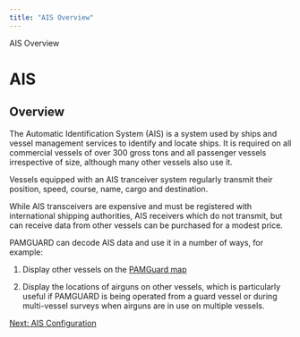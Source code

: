 ```yaml
---
title: "AIS Overview"
---
```

 AIS Overview  

AIS
===

Overview
--------

  

The Automatic Identification System (AIS) is a system used by ships and vessel management services to identify and locate ships. It is required on all commercial vessels of over 300 gross tons and all passenger vessels irrespective of size, although many other vessels also use it.

Vessels equipped with an AIS tranceiver system regularly transmit their position, speed, course, name, cargo and destination.

While AIS transceivers are expensive and must be registered with international shipping authorities, AIS receivers which do not transmit, but can receive data from other vessels can be purchased for a modest price.

PAMGUARD can decode AIS data and use it in a number of ways, for example:

1.  Display other vessels on the [PAMGuard map](../../../mapping/mapHelp/docs/overview.html)
    
2.  Display the locations of airguns on other vessels, which is particularly useful if PAMGUARD is being operated from a guard vessel or during multi-vessel surveys when airguns are in use on multiple vessels.
    

[](AISConfiguration.html)[Next: AIS Configuration](AISConfiguration.html)
